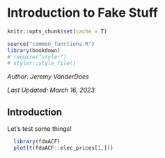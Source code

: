 # Introduction to Fake Stuff

```r
knitr::opts_chunk$set(cache = T)
```

```r
source("common_functions.R")
library(bookdown)
# require("styler")
# styler::style_file()
```

\newpage
\setstretch{1.05}

*Author: Jeremy VanderDoes*

*Last Updated: March 16, 2023*

## Introduction

Let's test some things!

```r
  library(fdaACF)
  plot(t(fdaACF::elec_prices[1,]))
```
